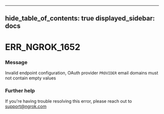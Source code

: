

---
hide_table_of_contents: true
displayed_sidebar: docs
---


# ERR_NGROK_1652

### Message
Invalid endpoint configuration, OAuth provider `PROVIDER` email domains must not contain empty values

<ErrorDetails error="err_ngrok_1652" />



### Further help
If you're having trouble resolving this error, please reach out to [support@ngrok.com](mailto:support@ngrok.com?subject=Help%20with%20ERR_NGROK_1652)

